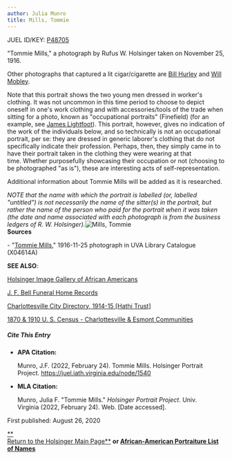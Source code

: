 ```yaml
---
author: Julia Munro
title: Mills, Tommie
---
```

JUEL ID/KEY: [P48705](http://juel.iath.virginia.edu/public_person?person=48705 "P48705")

"Tommie Mills," a photograph by Rufus W. Holsinger taken on November 25, 1916.

Other photographs that captured a lit cigar/cigarette are [Bill Hurley](https://juel.iath.virginia.edu/node/1300 "Bill Hurley") and [Will Mobley](http://juel.iath.virginia.edu/node/1740 "Will Mobley").

Note that this portrait shows the two young men dressed in worker's clothing. It was not uncommon in this time period to choose to depict oneself in one's work clothing and with accessories/tools of the trade when sitting for a photo, known as "occupational portraits" (Finefield) (for an example, see [James Lightfoot](http://juel.iath.virginia.edu/node/1206 "Lightfoot, James")). This portrait, however, gives no indication of the work of the individuals below, and so technically is not an occupational portrait, per se: they are dressed in generic laborer's clothing that do not specifically indicate their profession. Perhaps, then, they simply came in to have their portrait taken in the clothing they were wearing at that time. Whether purposefully showcasing their occupation or not (choosing to be photographed "as is"), these are interesting acts of self-representation.  

Additional information about Tommie Mills will be added as it is researched.

_NOTE that the name with which the portrait is labelled (or, labelled "untitled") is not necessarily the name of the sitter(s) in the portrait, but rather the name of the person who paid for the portrait when it was taken (the date and name associated with each photograph is from the business ledgers of R. W. Holsinger)._![Mills, Tommie](https://iiif.lib.virginia.edu/iiif/uva-lib:1044806/full/1000,1337/0/default.jpg "Mills, Tommie")   
**Sources**

\- "[Tommie Mills](https://search.lib.virginia.edu/catalog/uva-lib:1044806#?c=0&m=0&s=0&cv=0&xywh=-1550%2C-108%2C5922%2C4391 "Mills, Tommie")," 1916-11-25 photograph in UVA Library Catalogue (X04614A) 

**SEE ALSO**:

[Holsinger Image Gallery of African Americans](http://rwholsingerphotos.org/images.php "Holsinger Image Gallery of African Americans")

[J. F. Bell Funeral Home Records](http://www2.vcdh.virginia.edu/afam/raceandplace/perl_scripts/funeral_search.html "J. F. Bell Funeral Home Database")

[Charlottesville City Directory, 1914-15 \[Hathi Trust\]](https://catalog.hathitrust.org/Record/101954103 "Charlottesville City Directory, 1914-15") 

[1870 & 1910 U. S. Census - Charlottesville & Esmont Communities](http://www2.vcdh.virginia.edu/afam/raceandplace/census/search_both.html "1870 & 1910 U. S. Census: Charlottesville and Esmont Communities")

##### **Cite This Entry**

*   **APA Citation:**
    
    Munro, J.F. (2022, February 24). Tommie Mills. Holsinger Portrait Project. https://juel.iath.virginia.edu/node/1540
    
*   **MLA Citation:**
    
    Munro, Julia F. "Tommie Mills." _Holsinger Portrait Project_. Univ. Virginia (2022, February 24). Web. \[Date accessed\].
    

  
First published: August 26, 2020     

[**  
Return to the Holsinger Main Page**](http://juel.iath.virginia.edu/node/980) **or [African-American Portraiture List of Names](http://juel.iath.virginia.edu/node/996)**
